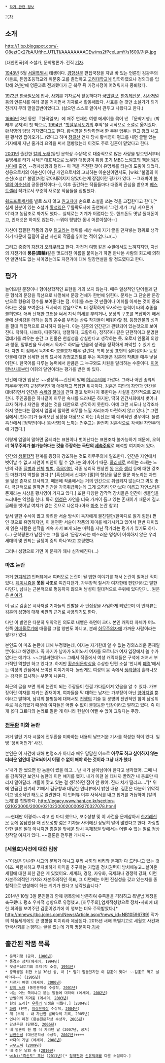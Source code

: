  * [[작가 관련 정보]]

[[목차]]
== 소개 ==
http://1.bp.blogspot.com/-O8eztCx27bA/Ufthc_UTLTI/AAAAAAAACEw/ms2fPceLumY/s1600/김훈.jpg

[대한민국]의 소설가, 문학평론가. 전직 [[기자]].

[[1948년]] 5월 [[서울특별시]] 태생이다. [[경향신문]] 편집국장을 지낸 바 있는 언론인 김광주의 아들로, 돈암초등학교와 휘문중·고를 졸업하고 [[고려대학교]]에 입학하였으나 정외과를 입학해 2년만에 영문과로 전과했다가 군 복무 뒤 가정사정이 어려워지자 중퇴했다. 

[[1973년]] [[한국일보]]에 입사, [[사회부]] 기자로서 활동하다가 [[국민일보]], [[한겨레신문]], [[시사저널]] 등의 언론사를 여러 곳을 거치면서 기자로서 활동해왔다. 사표를 쓴 것만 소설가가 되기 전까지 무려 열일곱번이었다고. (싫으면 스스로 알아서 관두고 나왔다고 한다.) 

[[1986년]] 3년 동안 『한국일보』에 매주 연재한 여행 에세이를 묶어 낸 『문학기행』(박래부 공저)이 첫 책으로, [[1994년]] "[[빗살무늬토기]]의 추억"을 시작으로 소설로 옮겨갔다. [[황석영]]의 담당 기자였다고도 한다. 황석영을 담당하면서 한 주된 업무는 원고 펑크 내고 튄 황석영 잡아오기(...)였다고 하며 [[장길산]] 연재 당시 황석영이 펑크를 내면 글빨 있는 기자에게 지난 줄거리 요약을 써서 땜빵했는데 이것도 주로 김훈이 맡았다고 한다.

[[2001년]] 출간한 [[칼의 노래]](동인 문학상 수상작)로 대중적으로 많은 사랑을 받으면서부터 유명세를 타기 시작[* 대표적으로 [[노무현]] 대통령이 취임 초기 [[문화방송|MBC]] [[느낌표]]의 [[책을 읽읍시다]]에 출연, --정치성향과 달리-- 이 책을 추천한 것이 유명세를 타는데 도움이 되었다. 성웅으로서의 이순신이 아닌 개인으로서의 고뇌하는 이순신이면서도, [wiki:"불멸의 이순신(소설)" 불멸]처럼 깎아내려지지 않았다는게 장점이란 평가가 있다. --그래봐야 [[불멸의 이순신]]의 공동원작이다--], 이후 출간하는 작품들마다 대중의 관심을 받으며 [[베스트셀러]] 작가로서 꾸준히 새로운 작품들을 집필했다.

[[워드프로세서]]를 별로 쓰지 않고 [[원고지]]에 손으로 소설을 쓰는 것을 고집한다고 한다.[* 실제 친분이 있는 소설가 [[황석영]]은 무릎팍도사에 출연해서 '그건 걔가 그냥 게으른거야'라고 농담조로 까기도 했다... 실제로는 기계가 어렵다는 듯. 핸드폰도 옛날 폴더폰이고, 인터넷은 하지도 않는다. --뭐야 평범한 동네 어른이잖아--] 

자신이 집필한 작품의 경우 [[탈고]]라는 행위를 세상 속에 자기 글을 던져넣는 행위로 생각하기 때문에 집필이 끝난 자신의 작품을 읽어본 적이 없다고(...)

그리고 중증의 [[자전거]] [[오타쿠]]라고 한다. 자전거 여행 같은 수필에서도 느껴지지만, 자신의 자전거에 '''풍륜(風輪)'''같은 멋드러진 이름을 붙이는가 하면 만나본 사람의 회고에 의하면 일면식도 없는 사이였는데도 자전거에 대해 일장연설을 할 정도였다고 한다.

== 평가 ==
늘어뜨린 문장이나 형이상학적인 표현을 거의 쓰지 않는다. 매우 일상적인 단어들과 단문 형식의 문장을 직선으로 나열해서 문장 전체가 한번에 읽힌다. 문제는 그 단순한 문장만으로 형용의 정수를 보여준다는 점. 어휘를 쓰는 것 만큼이나 어휘를 아끼는 것이 중요하다는 것을 보여준다. 묘사하지 않음으로써 더 정확하게 묘사하는 능력이 타의 추종을 불허한다. 애써 난해한 표현을 써서 지적 허세를 부리거나, 문장의 구조를 복잡하게 해서 글에 신비감을 더하는 등의 꼼수를 부리는 삼류 작가들이 배워야할 점.
등장인물의 성격을 절대 직접적으로 묘사하지 않는다. 이는 김훈의 인간관과 관련되어 있는것으로 보여진다. 착하다, 나쁘다, 따뜻하다, 냉철하다, 교활하다, 정직하다 같은 단편적이고 분명한 껍데기를 씌우는 순간 그 인물은 현실성을 상실한다고 생각하는 듯. 오로지 인물의 외양과 행동, 말투만을 묘사해서 독자로 하여금 인물의 성격을 정확하게 파악할 수 있게 한다. 다만 이 점에서 독자마다 호불호가 매우 갈린다. 특히 문장 표현의 심미성이나 등장인물에 대한 섬세한 심리 묘사에 감정포인트를 두는 독자들은 김훈의 작품을 매우 낯설어한다. 
한국어를 다루는 능력에서 만큼은 그 누구와도 차원을 달리하는 수준이다. [[이어령]]박사로부터 어휘의 달인이라는 평가를 받은 바 있다. 

인간에 대한 입장은 ~~굉장히~~간단히 말해 [[허무주의]]에 가깝다. 그러나 어떤 종류의 허무주의인지 규정하려면 꽤 애매하고 복잡한 위치이다. 김훈은 [[피안]]의 [[자연]]과 인간을 대비하면서 인간은 [[속세]]의 [[굴레]]에 갇혀 결코 벗어나지 못한다는 사실을 감각적으로 묘사한다. 주인공들은 하나같이 허무한 속내를 드러내곤 하지만, 딱히 인간사회에서 벗어나고자 하거나 자연을 벗삼는 것을 대안으로 생각하지 못한다. 아예 그런 시도나 생각조차 하지 않는다는 점에서 엄밀히 말하면 허무를 느낄 자리조차 마련하지 않고 있다.[* 그런 점에서 [천주교]가 들어오던 상황을 대상으로 하는 [흑산]은 꽤 예외적인 경우이다. 물론 흑산에서 [정약전]이나 [황사영]이 느끼는 천주교는 완전히 김훈식으로 각색된 자연주의에 가깝다.] 

이렇게 엄밀히 말하면 굴레라는 표현이나 벗어난다는 표현조차 불가능하기 때문에, 오히려 '''허무주의가 불가능하다는 것을 주장하는 극단의 [[세속주의]]'''로 해석할 여지마저 있다.

인간의 [[생물학]]적 한계를 굉장히 강조하는 것도 허무주의에 일조한다. 인간은 자연에서 벗어날 수 없고 자연이 피안이 될 수 없다는 의미이기 때문. [[클리셰]]로 쓰이는 소재는 노년의 각종 [[질병]]과 [[신체]] [[형벌]], [[죽음]]이며, 각종 생리적 현상인 [[똥]] [[오줌]] [[생리]] 등에 대한 강조도 마찬가지 역할을 한다.[* [흑산]에서 신체가 [말]의 형상을 닮은 말꾼 마노리는 자연을 닮은 존재로 묘사되고, 때문에 작품에서는 거의 인간으로 취급되지 않는다고 봐도 좋다. 극단적으로 말하면 인간을 가축취급하는데 그게 오히려 인간보다 이롭고 자연스러운 존재라는 사상을 황사영이 가지고 있다.] 또한 다양한 감각적 장치들은 인간이 생물임을 드러내는 역할을 한다. 특히 [[여성]]은 자연을 더욱 가까이 품고 있는 존재이기 때문에 결코 굴레를 벗어날 여지가 없는 것으로 나온다.(아래 [[마초]] 논란 참고) 

앞서 말한 수식이 많고 화려한 서술 방식이 독자에게 불친절한(한마디로 읽기 힘든) 편인 것으로 유명하지만, 이 불편한 서술이 작품의 재미를 배가시키고 있어서 한번 재미있게 읽은 사람은 신작을 계속 사서 보게 되는 마력을 지닌 작가라는 평가가 있기도 하다.(...) 문학평론가 남진우는 그를 일러 '문장가라는 예스러운 명칭이 어색하지 않은 우리 세대의 몇 안되는 글쟁이 중의 하나'라고 호평했다. 

그러나 성향으로 가면 이 문제가 꽤나 심각해진다(...)
=== 마초 논란 ===
과거 [[한겨레21]] 인터뷰에서 여러모로 논란이 될 법한 이야기를 해서 논란이 일어난 적이 있다. [[페미니즘]]을 '''못된 사조'''로 여긴다던가, 가부장적 질서가 여자한테 편한거라고 말한다던가, 남녀는 근본적으로 평등하지 않으며 남성이 절대적으로 우위에 있다던가...  원문은 [http://www.hani.co.kr/section-021023000/2000/021023000200009270327078.html # 여기]. 

이 글로 김훈은 시사저널 기자들의 반발을 사 편집장을 사임하게 되었으며 이 인터뷰는 김훈의 성향에 대해 비판의 근거로 사용되기도 한다.

다만 이 발언은 다분히 위악적인 의도로 내뱉은 측면이 크다. 본인 캐릭터 자체가 어느 한쪽 [[이데올로기]]에 매몰될 그럴 양반도 아니고, 본래 [[허무주의]]자에 가까운 사람이라는 평가가 있다.

본인도 이 마초 논란에 대해 부정했는데, 여자는 자기한테 알 수 없는 경외스러운 존재일 뿐이라고 해명했다. 즉 자기가 남자가 되어놔서 여자를 모르니까 여자 입장에서 쓸 수가 없다는 얘기다. ~~그럴싸한데?~~ 그래서 작중에서 여성 캐릭터들은 구석에 처져서 부가적인 역할만 하고 있다고. 하지만 [[황순원문학상]]을 수상한 단편 소설 '언니의 [[폐경]]'에서는 여성의 관점에서 쓰여진 이야기이다. 놀랍게도 여성의 몸 속에서 [[생리]]혈이 흘러나오는 감각을 묘사하는 부분이 나온다.

최근의 글을 보면 위의 논란이 되는 주장들이 한결 가다듬어져 있음을 알 수 있다. 가부장이란 여자를 지키는 존재이며, 여자들을 막 대하는 남자는 가부장이 아닌 [[양아치]]일 뿐이라고 말하며, 남녀의 불평등에 대해서도 [[전쟁]]의 기술 등 문명의 전반적인 힘이 남성위주로 계승되었기 때문에 여자들은 어쩔 수 없이 불평등한 입장이라고 말하고 있다. 즉 이게 옳다 그르다의 논리로 말한 게 아니라 현실이 어쩔 수 없이 그렇다는 주장. 


=== [[전두환]] 미화 논란 ===
과거 말단 기자 시절에 전두환을 미화하는 내용의 낯뜨거운 기사를 작성한 적이 있다. 일명 '용비어천가' 사건.

본인은 이 사건에 대해 변명조가 아니라 매우 담담한 어조로 '''아무도 하고 싶어하지 않는 더러운 일인데 강요되어서 어쩔 수 없이 해야 하는 것이라 그냥 내가 했다'''

>“내가 안 썼으면 딴 놈들이 썼을 테고… 난 내가 살아남아야 한다고 생각했어. 그때 나를 감독하던 보안사 놈한테 이런 얘기를 했지. 내가 이걸 쓸 테니까 끌려간 내 동료만 때리지 말아달라. 걔들이 맞고 있는 걸 생각하면 잠이 안 왔어. 진짜 치가 떨리고….”[* 위에 언급된 한겨레 21에서 김규항과 대담한 인터뷰에서 밝힌 내용. 김훈은 다분히 위악적이고 냉소적인 태도로 일관한다. 이 인터뷰 이후 사직서를 내고 칩거를 거듭하며 [칼의 노래]를 집필한다. http://legacy.www.hani.co.kr/section-021023000/2000/021023000200009270327078.html]

~~현대판 이경석~~라고 한 마디 했으나, 보수성향 및 이 사건을 문제삼아서 [[한겨레신문]] 등에 몸담았을 때 진보성향 젊은 기자들 사이에선 상당히 말이 많았다고 한다. 자랑할 만한 일은 절대 아니지만 총칼을 앞세운 당시 독재정권 앞에서는 어쩔 수 없는 일로 정상참작할 여지가 있다. ~~결론은 전두환 개새끼~~

=== [세월호]사건에 대한 입장 ===

>"이것은 단순한 사고의 문제가 아니고 우리 사회의 비리와 문제가 다 드러나고 있는 것이죠. 파렴치하고 무자비하게 이익을 추구하는 기업을 정치권력이 방치해놓고…살아온 세월에 대한 회한 같은 게 있었어요. 세계화, 경쟁, 자유화, 국제화나 경쟁력 강화, 이런 자본주의적인 가치와 자본주의적인 목표, 그 이면에는 어떤 진실성을 갖고 있는지를 종합적으로 반성해야 하는 계기가 왔다고 생각했습니다."

2014년 10월 3일 문인들과 함께 팽목항에 방문하여 유족들을 격려하고 특별법 제정을 촉구했다. 평소 우파적 성향으로 유명했고, [허무주의],염세적성향으로 정치•사회에 대한 회의를 보여주던 김훈이었기에 이 행보는 더욱 주목받았다.[* http://mnews.jtbc.joins.com/News/Article.aspx?news_id=NB10596789] 작가의 작품세계에도 큰 영향을 미치리라 예상된다. 2015년 새해 특별기고로 세월호 사건과 한국사회를 논평하는 글을 썼는데 가히 명문이다.[http://media.daum.net/editorial/column/newsview?newsid=20150101001005549 기사]
== 출간된 작품 목록 ==

 * 문학기행 (공저, [[1986년]])
 * 풍경과 상처(에세이, 1994년)
 * 빗살무늬토기의 추억(첫 소설, [[1994년]])
 * 중학생을 위한 소설 30선 상, 하 [* 믿기 힘들겠지만 이 김훈이 맞다! ~~김훈도 먹고 살아야지~~] ([[1995년]])
 * 자전거 여행 (에세이, [[2000년]])
 * [[칼의 노래]] (동인문학상 수상작, [[2001년]])
 * 너는 어느 쪽이냐고 묻는 말들에 대하여 (에세이, [[2002년]])
 * 밥벌이의 지겨움 (에세이, [[2003년]])
 * 현의 노래[* [[우륵]]의 인생을 다뤘다.] (2004년)
 * [[화장]] (단편, [[이상문학상]] 수상작, [[2004년]])
 * 개 (부제 - 내 가난한 발바닥의 기록, 2005년)
 * 언니의 폐경 (황순원문학상 수상작, [[2005년]])
 * 강산무진 (단편집, [[2006년]])
 * 내 영혼이 한 뼘 더 자라던 날 (2007년, 공저)
 * [[남한산성]] (대산문학상 수상작, [[2007년]])++++
 * 바다의 기별 (에세이, [[2008년]])
 * [[공무도하]] ([[2009년]])
 * 내 젊은 날의 숲 ([[2010년]])
 * [[wiki:"흑산도" 흑산]] ([[2011년]])[* [[정약전]]과 [[신유박해]]를 다룬 소설이다.]
 

